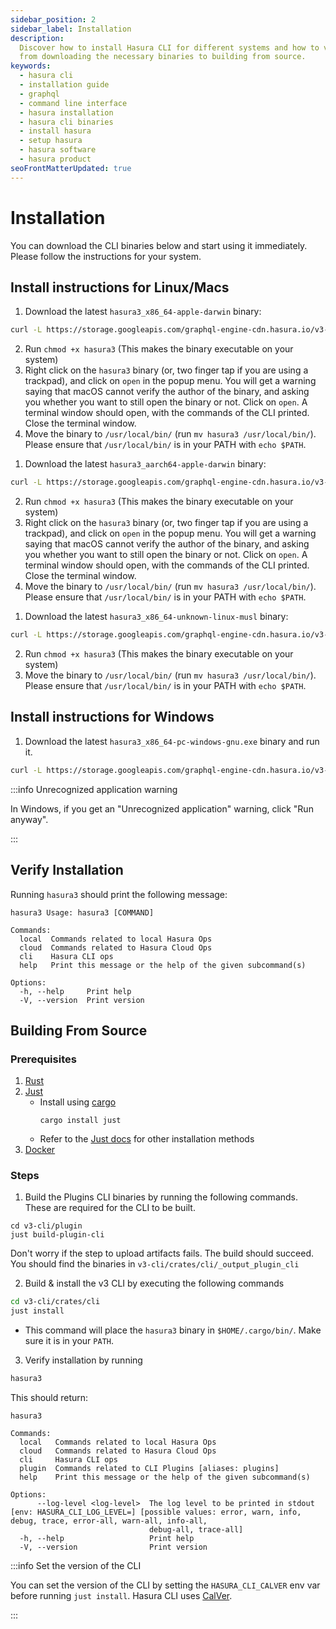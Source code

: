 ```yaml
---
sidebar_position: 2
sidebar_label: Installation
description:
  Discover how to install Hasura CLI for different systems and how to verify your installation. Learn about the process,
  from downloading the necessary binaries to building from source.
keywords:
  - hasura cli
  - installation guide
  - graphql
  - command line interface
  - hasura installation
  - hasura cli binaries
  - install hasura
  - setup hasura
  - hasura software
  - hasura product
seoFrontMatterUpdated: true
---
```



# Installation

You can download the CLI binaries below and start using it immediately. Please follow the instructions for your system.

## Install instructions for Linux/Macs

<Tabs groupId="os-preference" className="api-tabs">

<TabItem value="intel" label="Intel Macs">

1. Download the latest `hasura3_x86_64-apple-darwin` binary:

```bash
curl -L https://storage.googleapis.com/graphql-engine-cdn.hasura.io/v3-cli/latest/hasura3_x86_64-apple-darwin -o hasura3
```

2. Run `chmod +x hasura3` (This makes the binary executable on your system)
3. Right click on the `hasura3` binary (or, two finger tap if you are using a trackpad), and click on `open` in the
   popup menu. You will get a warning saying that macOS cannot verify the author of the binary, and asking you whether
   you want to still open the binary or not. Click on `open`. A terminal window should open, with the commands of the
   CLI printed. Close the terminal window.
4. Move the binary to `/usr/local/bin/` (run `mv hasura3 /usr/local/bin/`). Please ensure that `/usr/local/bin/` is in
   your PATH with `echo $PATH`.

</TabItem>

<TabItem value="silicon" label="M1 / M2 Macs">

1. Download the latest `hasura3_aarch64-apple-darwin` binary:

```bash
curl -L https://storage.googleapis.com/graphql-engine-cdn.hasura.io/v3-cli/latest/hasura3_aarch64-apple-darwin -o hasura3
```

2. Run `chmod +x hasura3` (This makes the binary executable on your system)
3. Right click on the `hasura3` binary (or, two finger tap if you are using a trackpad), and click on `open` in the
   popup menu. You will get a warning saying that macOS cannot verify the author of the binary, and asking you whether
   you want to still open the binary or not. Click on `open`. A terminal window should open, with the commands of the
   CLI printed. Close the terminal window.
4. Move the binary to `/usr/local/bin/` (run `mv hasura3 /usr/local/bin/`). Please ensure that `/usr/local/bin/` is in
   your PATH with `echo $PATH`.

</TabItem>

<TabItem value="linux" label="Linux">

1. Download the latest `hasura3_x86_64-unknown-linux-musl` binary:

```bash
curl -L https://storage.googleapis.com/graphql-engine-cdn.hasura.io/v3-cli/latest/hasura3_x86_64-unknown-linux-musl -o hasura3
```

2. Run `chmod +x hasura3` (This makes the binary executable on your system)
3. Move the binary to `/usr/local/bin/` (run `mv hasura3 /usr/local/bin/`). Please ensure that `/usr/local/bin/` is in
   your PATH with `echo $PATH`.

</TabItem>
</Tabs>

## Install instructions for Windows

1. Download the latest `hasura3_x86_64-pc-windows-gnu.exe` binary and run it.

```bash
curl -L https://storage.googleapis.com/graphql-engine-cdn.hasura.io/v3-cli/latest/hasura3_x86_64-pc-windows-gnu.exe -o hasura3.exe
```

:::info Unrecognized application warning

In Windows, if you get an "Unrecognized application" warning, click "Run anyway".

:::

## Verify Installation

Running `hasura3` should print the following message:

```
hasura3 Usage: hasura3 [COMMAND]

Commands:
  local  Commands related to local Hasura Ops
  cloud  Commands related to Hasura Cloud Ops
  cli    Hasura CLI ops
  help   Print this message or the help of the given subcommand(s)

Options:
  -h, --help     Print help
  -V, --version  Print version

```

## Building From Source

### Prerequisites

1. [Rust](https://rustup.rs/)
2. [Just](https://just.systems/)
   - Install using [cargo](https://doc.rust-lang.org/cargo/)
     ```
     cargo install just
     ```
   - Refer to the [Just docs](https://just.systems/man/en/chapter_3.html) for other installation methods
3. [Docker](https://docs.docker.com/engine/install/)

### Steps

1. Build the Plugins CLI binaries by running the following commands. These are required for the CLI to be built.

```
cd v3-cli/plugin
just build-plugin-cli
```

Don't worry if the step to upload artifacts fails. The build should succeed. You should find the binaries in
`v3-cli/crates/cli/_output_plugin_cli`

2. Build & install the v3 CLI by executing the following commands

```bash
cd v3-cli/crates/cli
just install

```

- This command will place the `hasura3` binary in `$HOME/.cargo/bin/`. Make sure it is in your `PATH`.

3. Verify installation by running

```bash
hasura3
```

This should return:

```text
hasura3

Commands:
  local   Commands related to local Hasura Ops
  cloud   Commands related to Hasura Cloud Ops
  cli     Hasura CLI ops
  plugin  Commands related to CLI Plugins [aliases: plugins]
  help    Print this message or the help of the given subcommand(s)

Options:
      --log-level <log-level>  The log level to be printed in stdout [env: HASURA_CLI_LOG_LEVEL=] [possible values: error, warn, info, debug, trace, error-all, warn-all, info-all,
                               debug-all, trace-all]
  -h, --help                   Print help
  -V, --version                Print version

```

:::info Set the version of the CLI

You can set the version of the CLI by setting the `HASURA_CLI_CALVER` env var before running `just install`. Hasura CLI
uses [CalVer](https://calver.org/).

:::
